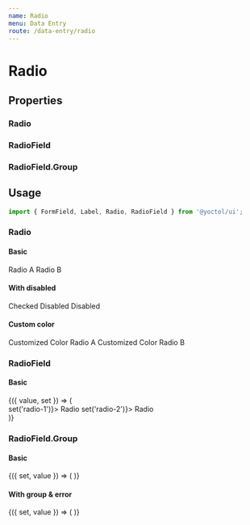 ```yaml
---
name: Radio
menu: Data Entry
route: /data-entry/radio
---
```




# Radio

## Properties

### Radio

<PropsTable of={Radio} />

### RadioField

<PropsTable of={RadioField} />

### RadioField.Group

<PropsTable of={RadioFieldGroup} />

## Usage

```js
import { FormField, Label, Radio, RadioField } from '@yoctol/ui';
```

### Radio

#### Basic

<Playground>
  <FormField>
    <Radio name="radio-basic" id="radio-basic-a" defaultChecked />
    <Label htmlFor="radio-basic-a">Radio A</Label>
  </FormField>
  <FormField>
    <Radio name="radio-basic" id="radio-basic-b" />
    <Label htmlFor="radio-basic-b">Radio B</Label>
  </FormField>
</Playground>

#### With disabled

<Playground>
  <FormField>
    <Radio
      name="radio-disabled"
      id="radio-disable-a"
      checked
      disabled
    />
    <Label htmlFor="radio-disable-a">Checked Disabled</Label>
  </FormField>
  <FormField>
    <Radio name="radio-disabled" id="radio-disable-b" disabled />
    <Label htmlFor="radio-disable-b">Disabled</Label>
  </FormField>
</Playground>

#### Custom color

<Playground>
  <FormField>
    <Radio
      name="customized"
      id="custom-a"
      bg="#63bf2d"
      borderColor="#423b63"
      defaultChecked
    />
    <Label htmlFor="custom-a">Customized Color Radio A</Label>
  </FormField>
  <FormField>
    <Radio
      name="customized"
      id="custom-b"
      bg="#63bf2d"
      borderColor="#423b63"
    />
    <Label htmlFor="custom-b">Customized Color Radio B</Label>
  </FormField>
</Playground>


### RadioField

#### Basic

<Playground>
  <Value initial="radio-1">
    {({ value, set }) => (
      <div>
        <RadioField checked={value === 'radio-1'} onChange={() => set('radio-1')}>
          Radio
        </RadioField>
        <RadioField checked={value === 'radio-2'} onChange={() => set('radio-2')}>
          Radio
        </RadioField>
      </div>
    )}
  </Value>
</Playground>

### RadioField.Group

#### Basic

<Playground>
  <Value initial="radio-a">
    {({ set, value }) => (
      <RadioField.Group
        label="Radio Group"
        options={[
          { label: 'Radio A', value: 'radio-a' },
          { label: 'Radio B', value: 'radio-b' },
          { label: 'Radio C', value: 'radio-c', disabled: true },
          { label: 'Radio D', value: 'radio-d' },
        ]}
        value={value}
        onChange={set}
      />
    )}
  </Value>
</Playground>

#### With group & error

<Playground>
  <Value initial="radio-a">
    {({ set, value }) => (
      <RadioField.Group
        label="Radio Group"
        error
        message="Something went wrong!"
        options={[
          { label: 'Radio A', value: 'radio-a' },
          { label: 'Radio B', value: 'radio-b' },
          { label: 'Radio C', value: 'radio-c', disabled: true },
          { label: 'Radio D', value: 'radio-d' },
        ]}
        value={value}
        onChange={set}
      />
    )}
  </Value>
</Playground>
